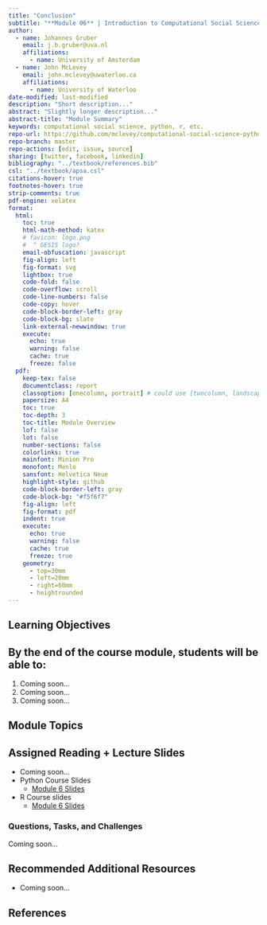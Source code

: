 ```yaml
---
title: "Conclusion"
subtitle: "**Module 06** | Introduction to Computational Social Science"
author: 
  - name: Johannes Gruber
    email: j.b.gruber@uva.nl
    affiliations:
      - name: University of Amsterdam
  - name: John McLevey
    email: john.mclevey@uwaterloo.ca
    affiliations:
      - name: University of Waterloo
date-modified: last-modified
description: "Short description..."
abstract: "Slightly longer description..."
abstract-title: "Module Summary"
keywords: computational social science, python, r, etc.
repo-url: https://github.com/mclevey/computational-social-science-python-r/
repo-branch: master
repo-actions: [edit, issue, source]
sharing: [twitter, facebook, linkedin]
bibliography: "../textbook/references.bib"
csl: "../textbook/apsa.csl"
citations-hover: true
footnotes-hover: true
strip-comments: true
pdf-engine: xelatex
format:
  html:
    toc: true
    html-math-method: katex
    # favicon: logo.png
    #  ^ GESIS logo?
    email-obfuscation: javascript
    fig-align: left
    fig-format: svg
    lightbox: true
    code-fold: false
    code-overflow: scroll
    code-line-numbers: false
    code-copy: hover
    code-block-border-left: gray 
    code-block-bg: slate
    link-external-newwindow: true
    execute:
      echo: true
      warning: false
      cache: true
      freeze: false
  pdf:
    keep-tex: false
    documentclass: report
    classoption: [onecolumn, portrait] # could use [twocolumn, landscape] if there is a lot of text content.
    papersize: A4
    toc: true
    toc-depth: 3
    toc-title: Module Overview
    lof: false
    lot: false
    number-sections: false
    colorlinks: true
    mainfont: Minion Pro
    monofont: Menlo
    sansfont: Helvetica Neue
    highlight-style: github
    code-block-border-left: gray
    code-block-bg: "#f5f6f7"
    fig-align: left
    fig-format: pdf
    indent: true
    execute:
      echo: true
      warning: false
      cache: true
      freeze: true
    geometry:
      - top=30mm
      - left=20mm
      - right=60mm
      - heightrounded
---
```


## Learning Objectives

:::{.callout-note collapse="false"}
## By the end of the course module, students will be able to: 
1. Coming soon...
2. Coming soon...
3. Coming soon...
:::

## Module Topics

## Assigned Reading + Lecture Slides

- Coming soon... 
- Python Course Slides
  - [Module 6 Slides](../../python-slides/Python-06.qmd)
- R Course slides 
  - [Module 6 Slides](../../r-slides/R-06.qmd)

### Questions, Tasks, and Challenges

Coming soon...

## Recommended Additional Resources

- Coming soon...

## References